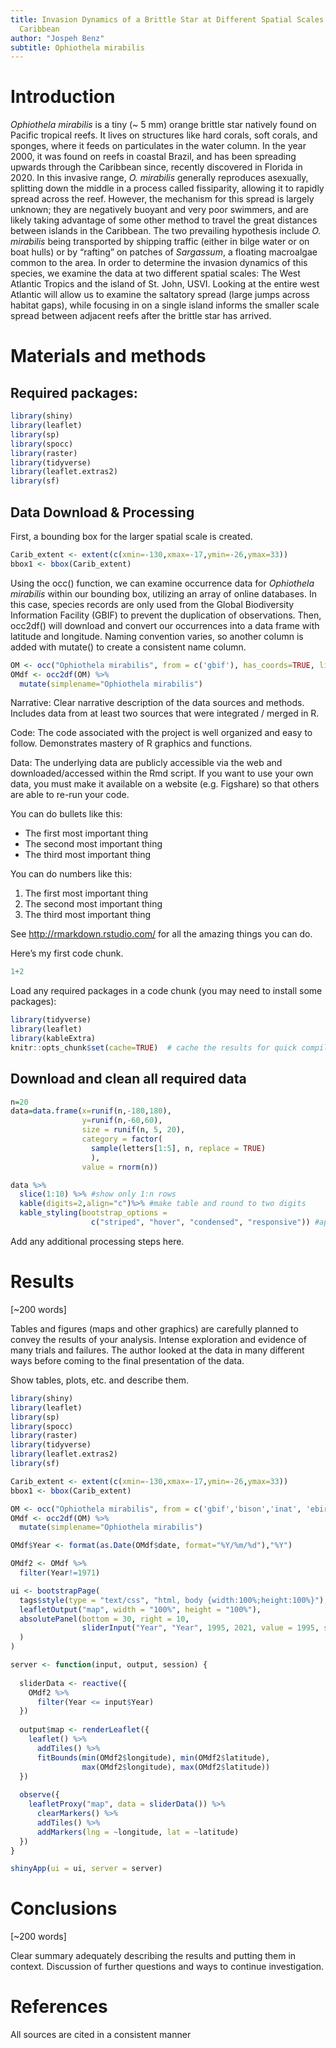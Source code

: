```yaml
---
title: Invasion Dynamics of a Brittle Star at Different Spatial Scales across the
  Caribbean
author: "Jospeh Benz"
subtitle: Ophiothela mirabilis
---
```


# Introduction

*Ophiothela* *mirabilis* is a tiny (~ 5 mm) orange brittle star natively found on Pacific tropical reefs. It lives on structures like hard corals, soft corals, and sponges, where it feeds on particulates in the water column. In the year 2000, it was found on reefs in coastal Brazil, and has been spreading upwards through the Caribbean since, recently discovered in Florida in 2020.  In this invasive range, *O.* *mirabilis* generally reproduces asexually, splitting down the middle in a process called fissiparity, allowing it to rapidly spread across the reef. However, the mechanism for this spread is largely unknown; they are negatively buoyant and very poor swimmers, and are likely taking advantage of some other method to travel the great distances between islands in the Caribbean.  The two prevailing hypothesis include *O.* *mirabilis* being transported by shipping traffic (either in bilge water or on boat hulls) or by “rafting” on patches of *Sargassum*, a floating macroalgae common to the area. 
In order to determine the invasion dynamics of this species, we examine the data at two different spatial scales: The West Atlantic Tropics and the island of St. John, USVI.  Looking at the entire west Atlantic will allow us to examine the saltatory spread (large jumps across habitat gaps), while focusing in on a single island informs the smaller scale spread between adjacent reefs after the brittle star has arrived. 

# Materials and methods

## Required packages:
```r
library(shiny)
library(leaflet)
library(sp)
library(spocc)
library(raster)
library(tidyverse)
library(leaflet.extras2)
library(sf)
```
## Data Download & Processing
First, a bounding box for the larger spatial scale is created.
```r
Carib_extent <- extent(c(xmin=-130,xmax=-17,ymin=-26,ymax=33))
bbox1 <- bbox(Carib_extent)
```

Using the occ() function, we can examine occurrence data for *Ophiothela* *mirabilis* within our bounding box, utilizing an array of online databases. In this case, species records are only used from the Global Biodiversity Information Facility (GBIF) to prevent the duplication of observations. Then, occ2df() will download and convert our occurrences into a data frame with latitude and longitude. Naming convention varies, so another column is added with mutate() to create a consistent name column.   
```r
OM <- occ("Ophiothela mirabilis", from = c('gbif'), has_coords=TRUE, limit=1000000, geometry=bbox1)
OMdf <- occ2df(OM) %>%
  mutate(simplename="Ophiothela mirabilis")
```
















Narrative: Clear narrative description of the data sources and methods. Includes data from at least two sources that were integrated / merged in R.

Code: The code associated with the project is well organized and easy to follow. Demonstrates mastery of R graphics and functions.

Data: The underlying data are publicly accessible via the web and downloaded/accessed within the Rmd script. If you want to use your own data, you must make it available on a website (e.g. Figshare) so that others are able to re-run your code.

You can do bullets like this:

* The first most important thing
* The second most important thing
* The third most important thing

You can do numbers like this:

1. The first most important thing
2. The second most important thing
3. The third most important thing

See [http://rmarkdown.rstudio.com/](http://rmarkdown.rstudio.com/) for all the amazing things you can do.


Here's my first code chunk.
```r
1+2
```

Load any required packages in a code chunk (you may need to install some packages):

```r
library(tidyverse)
library(leaflet)
library(kableExtra)
knitr::opts_chunk$set(cache=TRUE)  # cache the results for quick compiling
```

## Download and clean all required data
```r
n=20
data=data.frame(x=runif(n,-180,180),
                y=runif(n,-60,60),
                size = runif(n, 5, 20),
                category = factor(
                  sample(letters[1:5], n, replace = TRUE)
                  ),
                value = rnorm(n))
```

```r
data %>% 
  slice(1:10) %>% #show only 1:n rows
  kable(digits=2,align="c")%>% #make table and round to two digits
  kable_styling(bootstrap_options = 
                  c("striped", "hover", "condensed", "responsive")) #apply other formatting
```

Add any additional processing steps here.

# Results

[~200 words]

Tables and figures (maps and other graphics) are carefully planned to convey the results of your analysis. Intense exploration and evidence of many trials and failures. The author looked at the data in many different ways before coming to the final presentation of the data.

Show tables, plots, etc. and describe them.

```r
library(shiny)
library(leaflet)
library(sp)
library(spocc)
library(raster)
library(tidyverse)
library(leaflet.extras2)
library(sf)
```
```r
Carib_extent <- extent(c(xmin=-130,xmax=-17,ymin=-26,ymax=33))
bbox1 <- bbox(Carib_extent)

OM <- occ("Ophiothela mirabilis", from = c('gbif','bison','inat', 'ebird', 'vertnet'), has_coords=TRUE, limit=1000000, geometry=bbox1)
OMdf <- occ2df(OM) %>%
  mutate(simplename="Ophiothela mirabilis")

OMdf$Year <- format(as.Date(OMdf$date, format="%Y/%m/%d"),"%Y")  

OMdf2 <- OMdf %>%
  filter(Year!=1971)
```
```r
ui <- bootstrapPage(
  tags$style(type = "text/css", "html, body {width:100%;height:100%}"),
  leafletOutput("map", width = "100%", height = "100%"),
  absolutePanel(bottom = 30, right = 10,
                sliderInput("Year", "Year", 1995, 2021, value = 1995, step = 1, sep = "")
  )
)

server <- function(input, output, session) {
  
  sliderData <- reactive({
    OMdf2 %>%
      filter(Year <= input$Year)
  })
  
  output$map <- renderLeaflet({
    leaflet() %>%
      addTiles() %>%
      fitBounds(min(OMdf2$longitude), min(OMdf2$latitude),
                max(OMdf2$longitude), max(OMdf2$latitude))
  })
  
  observe({
    leafletProxy("map", data = sliderData()) %>%
      clearMarkers() %>%
      addTiles() %>%
      addMarkers(lng = ~longitude, lat = ~latitude)
  })
}

shinyApp(ui = ui, server = server)
```

# Conclusions

[~200 words]

Clear summary adequately describing the results and putting them in context. Discussion of further questions and ways to continue investigation.

# References

All sources are cited in a consistent manner


